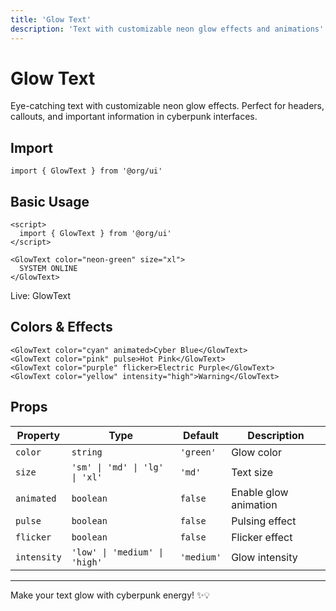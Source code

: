 ```yaml
---
title: 'Glow Text'
description: 'Text with customizable neon glow effects and animations'
---
```


# Glow Text

Eye-catching text with customizable neon glow effects. Perfect for headers, callouts, and important information in cyberpunk interfaces.

## Import

```svelte
import { GlowText } from '@org/ui'
```

## Basic Usage

```svelte
<script>
  import { GlowText } from '@org/ui'
</script>

<GlowText color="neon-green" size="xl">
  SYSTEM ONLINE
</GlowText>
```
<div class="ahb-preview" data-ahb-component="GlowText" data-ahb-props='{"color":"neon-green","size":"xl"}'>Live: GlowText</div>

## Colors & Effects

```svelte
<GlowText color="cyan" animated>Cyber Blue</GlowText>
<GlowText color="pink" pulse>Hot Pink</GlowText>
<GlowText color="purple" flicker>Electric Purple</GlowText>
<GlowText color="yellow" intensity="high">Warning</GlowText>
```

## Props

| Property | Type | Default | Description |
|----------|------|---------|-------------|
| `color` | `string` | `'green'` | Glow color |
| `size` | `'sm' \| 'md' \| 'lg' \| 'xl'` | `'md'` | Text size |
| `animated` | `boolean` | `false` | Enable glow animation |
| `pulse` | `boolean` | `false` | Pulsing effect |
| `flicker` | `boolean` | `false` | Flicker effect |
| `intensity` | `'low' \| 'medium' \| 'high'` | `'medium'` | Glow intensity |

---

Make your text glow with cyberpunk energy! ✨💡